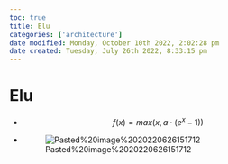 ```yaml
---
toc: true
title: Elu
categories: ['architecture']
date modified: Monday, October 10th 2022, 2:02:28 pm
date created: Tuesday, July 26th 2022, 8:33:15 pm
---
```


# Elu
- $$f(x) = max(x, a \cdot (e^x-1))$$
- ![Pasted%20image%2020220626151712](images/Pasted%20image%2020220626151712.png)



